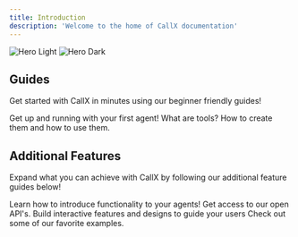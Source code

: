 ```yaml
---
title: Introduction
description: 'Welcome to the home of CallX documentation'
---
```


<img
  className="block dark:hidden"
  src="/images/hero-light.svg"
  alt="Hero Light"
/>
<img
  className="hidden dark:block"
  src="/images/hero-dark.svg"
  alt="Hero Dark"
/>

## Guides

Get started with CallX in minutes using our beginner friendly guides!

<CardGroup cols={2}>
  <Card
    title="Quickstart"
    icon="pen-to-square"
    href="/quickstart"
  >
    Get up and running with your first agent!
  </Card>
  <Card
    title="Tools"
    icon="screwdriver-wrench"
    href="/development"
  >
    What are tools? How to create them and how to use them.
  </Card>
</CardGroup>

## Additional Features

Expand what you can achieve with CallX by following our additional feature guides below!

<CardGroup cols={2}>
  <Card
    title="Webhooks"
    icon="webhook"
    href="https://mintlify.com/docs/settings/global"
  >
    Learn how to introduce functionality to your agents!
  </Card>
  <Card
    title="Reference APIs"
    icon="code"
    href="https://mintlify.com/docs/api-playground/openapi"
  >
    Get access to our open API's.
  </Card>
  <Card
    title="Integrations"
    icon="Plug"
    href="https://mintlify.com/docs/components/accordion"
  >
    Build interactive features and designs to guide your users
  </Card>
  <Card
    title="Get Inspiration"
    icon="stars"
    href="https://mintlify.com/customers"
  >
    Check out some of our favorite examples.
  </Card>
</CardGroup>
